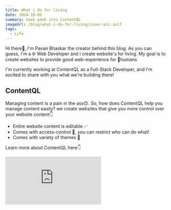 ```yaml
---
title: What i do for living
date: 2024-10-05
summary: Seek peek into ContentQL
imageUrl: /blog/what-i-do-for-living/cover-pic.avif
tags:
  - Life
---
```


Hi there👋, I'm Pavan Bhaskar the creator behind this blog. As you can guess, I'm a 🌐 Web Developer and i create website's for living. My goal is to create websites to provide good web-experience for 👥humans

I'm currently working at ContentQL as a Full-Stack Developer, and I'm excited to share with you what we're building there!

<H2>ContentQL</H2>

Managing content is a pain in the ass🙃. So, how does ContentQL help you manage content easily? we create websites that give you more control over your website content👇

- Entire website content is editable ✅
- Comes with access-control 🚨, you can restrict who can do what!
- Comes with variety of themes 💫

Learn more about ContentQL here👇

<iframe
  src="https://www.youtube.com/embed/uOGmj7RWZWY?si=MniDIeBXNLRqJrb1"
  style={{ height: "30rem", borderRadius: "0.5rem", width: "100%" }}
  title="ContentQL video"
  frameborder="0"
  allow="accelerometer; autoplay; clipboard-write; encrypted-media; gyroscope; picture-in-picture; web-share"
  referrerpolicy="strict-origin-when-cross-origin"
  allowfullscreen
/>

So what's next? Sign up for a free account at [ContentQL](https://contentql.io), we've a great free-tier to start. I've been working on a theme hand-crafted for your blog-website it's launching soon🎊! stay tuned

<H2>Under the hood</H2>

![Under the hood](/blog/what-i-do-for-living/under-the-hood.avif)

We're using NextJS for the frontend & PayloadCMS as our backend. These two things open doors for lot of possibilities. Now I'll share how we're leveraging PayloadCMS features!

<H2>Payload CMS</H2>

Before understanding what's PayloadCMS, let's understand what is CMS.

CMS -> Content Management System, you'll get admin interface where you can monitor or control few aspects of your website, here are few CMS examples: WordPress, ContentFul etc...

Unlike WordPress, ContentFul or Sanity, PayloadCMS integrates with your NextJS App-router so when you deploy your app your admin panel also gets hosted at /admin route

**Features**

- Comes with good Admin-panel UI
- You can use both sql & no-sql databases
- Comes with Access Control
- Automatic type generation🔥

I'll demonstrate one small example of Payload schema VS Traditional MongoDB schema👇

```typescript title="usersSchema.ts"
import { Schema } from "mongoose";

// So here we've traditional MongoDB schema
export const userSchema = new Schema(
  {
    name: { type: String, required: true, lowercase: true, trim: true },
    age: { type: Number, required: true },
  },
  {
    timestamps: true,
  }
);
```

Payload schema👇, here we generally call schema as collections

```typescript title="usersCollection.ts"
import type { CollectionConfig } from "payload";

// So here we're mapping the fields to payload schema
export const Users: CollectionConfig = {
  slug: "users",
  fields: [
    {
      name: "name",
      label: "Name",
      type: "text",
    },
    {
      name: "age",
      label: "Age",
      type: "number",
    },
  ],
};
```

so you need to add this collection to you **payload.config.ts** file, you'll have a collection on your admin panel.

Learn more about payload here👇

<iframe
  style={{ height: "30rem", borderRadius: "0.5rem", width: "100%" }}
  src="https://www.youtube.com/embed/In_lFhzmbME?si=iGcyDESvMJ5zW3CX"
  title="PayloadCMS video"
  frameborder="0"
  allow="accelerometer; autoplay; clipboard-write; encrypted-media; gyroscope; picture-in-picture; web-share"
  referrerpolicy="strict-origin-when-cross-origin"
  allowfullscreen
/>

<H2>Tailwind CSS 💅</H2>

For styling different themes we're using Tailwind CSS, Theming is quite easy in tailwind & by default comes with a good design-system. Tailwind typography-plugin is dope for blog-page styling. Learn more about [Tailwind CSS](https://tailwindcss.com/)

And that's it for this blog, thanks for reading this far, stay tuned for more updates peace✌️
